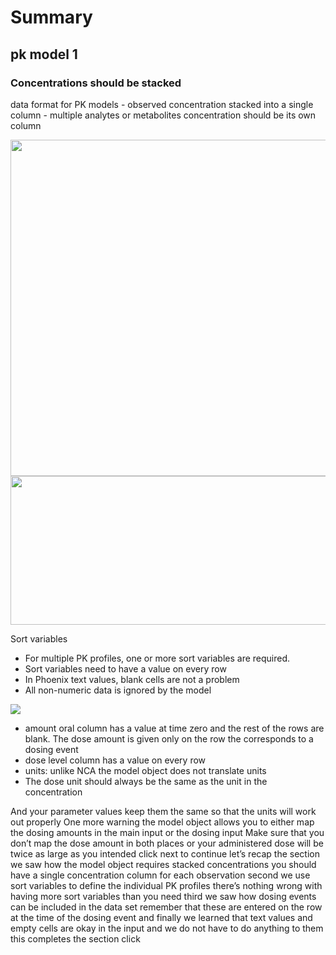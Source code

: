 # Summary

## pk model 1

### Concentrations should be stacked

data format for PK models - observed concentration stacked into a single column - multiple analytes or metabolites concentration should be its own column

![](img_model/data-1.png){width="538"} ![](img_model/data-2.png){width="537" height="238"}

Sort variables

-   For multiple PK profiles, one or more sort variables are required.
-   Sort variables need to have a value on every row
-   In Phoenix text values, blank cells are not a problem
-   All non-numeric data is ignored by the model

![](img_model/data-3.png)

-   amount oral column has a value at time zero and the rest of the rows are blank. The dose amount is given only on the row the corresponds to a dosing event
-   dose level column has a value on every row
-   units: unlike NCA the model object does not translate units\
-   The dose unit should always be the same as the unit in the concentration

And your parameter values keep them the same so that the units will work out properly One more warning the model object allows you to either map the dosing amounts in the main input or the dosing input Make sure that you don't map the dose amount in both places or your administered dose will be twice as large as you intended click next to continue let's recap the section we saw how the model object requires stacked concentrations you should have a single concentration column for each observation second we use sort variables to define the individual PK profiles there's nothing wrong with having more sort variables than you need third we saw how dosing events can be included in the data set remember that these are entered on the row at the time of the dosing event and finally we learned that text values and empty cells are okay in the input and we do not have to do anything to them this completes the section click
